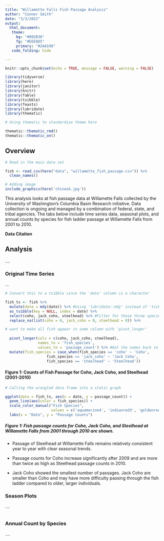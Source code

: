 ```yaml
---
title: "Willamette Falls Fish Passage Analysis"
author: "Conner Smith"
date: "3/3/2022"
output: 
  html_document:
   theme:
     bg: "#002B36"
     fg: "#EEE8D5"
     primary: "#2AA198"
   code_folding: hide

---
```


```r
knitr::opts_chunk$set(echo = TRUE, message = FALSE, warning = FALSE)

library(tidyverse)
library(here)
library(janitor)
library(knitr)
library(fable)
library(tsibble)
library(feasts)
library(lubridate)
library(thematic)

# Using thematic to standardize theme here 

thematic::thematic_rmd()
thematic::thematic_on()

```

## **Overview**

```r
# Read in the main data set

fish <- read_csv(here("data", "willamette_fish_passage.csv")) %>% 
  clean_names()

# Adding image
include_graphics(here('chinook.jpg'))
```

This analysis looks at fish passage data at Willamette Falls collected by the University of Washington's Columbia Basin Research initiative. Data collection is ongoing and managed by a combination of federal, state, and tribal agencies. The tabs below include time series data, seasonal plots, and annual counts by species for fish ladder passage at Willamette Falls from 2001 to 2010.    


**Data Citation**



## **Analysis** {.tabset}

....

### **Original Time Series**

... 

```r
# Convert this to a tsibble since the 'date' column is a character

fish_ts <- fish %>% 
  mutate(date = mdy(date)) %>% #Using 'lubridate::mdy' instead of 'tsibble::yearmonth'
  as_tsibble(key = NULL, index = date) %>% 
  select(coho, jack_coho, steelhead) %>% #Filter for these three species
  replace_na(list(coho = 0, jack_coho = 0, steelhead = 0)) %>% 

# want to make all fish appear in same column with 'pivot_longer'
  
  pivot_longer(cols = c(coho, jack_coho, steelhead),
               names_to = 'fish_species',
               values_to = 'passage_count') %>% #Get the names back to normal format
  mutate(fish_species = case_when(fish_species == 'coho' ~ 'Coho',
                   fish_species == 'jack_coho' ~ 'Jack Coho',
                   fish_species == 'steelhead' ~ 'Steelhead'))

```

#### **Figure 1: Counts of Fish Passage for Coho, Jack Coho, and Steelhead (2001-2010)**
```r
# Calling the wrangled data frame into a static graph 

ggplot(data = fish_ts, aes(x = date, y = passage_count)) + 
  geom_line(aes(color = fish_species)) +
  scale_color_manual("Fish Species", 
                     values = c('aquamarine4', 'indianred3', 'goldenrod2')) +
  labs(x = "Date", y = "Passage Counts")


```

##### **Figure 1:** *Fish passage counts for Coho, Jack Coho, and Steelhead at Willamette Falls from 2001 through 2010 are shown.*

- Passage of Steelhead at Willamette Falls remains relatively consistent year to year with clear seasonal trends. 

- Passage counts for Coho increase significantly after 2009 and are more than twice as high as Steelhead passage counts in 2010. 

- Jack Coho showed the smallest number of passages. Jack Coho are smaller than Coho and may have more difficulty passing through the fish ladder compared to older, larger individuals. 

### **Season Plots**

....
```r

```

### **Annual Count by Species**

....
```r

```
